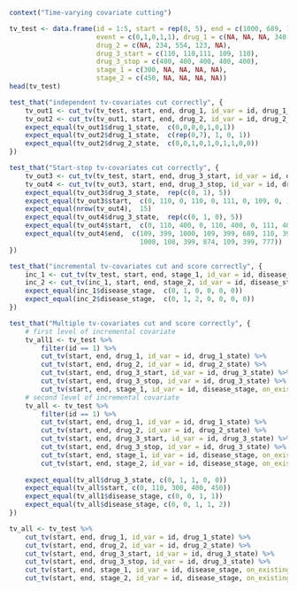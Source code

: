 ```r
context("Time-varying covariate cutting")
```

```r
tv_test <- data.frame(id = 1:5, start = rep(0, 5), end = c(1000, 689, 1000, 874, 777), 
                      event = c(0,1,0,1,1), drug_1 = c(NA, NA, NA, 340, 460),
                      drug_2 = c(NA, 234, 554, 123, NA), 
                      drug_3_start = c(110, 110,111, 109, 110),
                      drug_3_stop = c(400, 400, 400, 400, 400),
                      stage_1 = c(300, NA, NA, NA, NA),
                      stage_2 = c(450, NA, NA, NA, NA))
head(tv_test)
```

```r
test_that("independent tv-covariates cut correctly", {
    tv_out1 <- cut_tv(tv_test, start, end, drug_1, id_var = id, drug_1_state)
    tv_out2 <- cut_tv(tv_out1, start, end, drug_2, id_var = id, drug_2_state)
    expect_equal(tv_out1$drug_1_state,  c(0,0,0,0,1,0,1))
    expect_equal(tv_out2$drug_1_state,  c(rep(0,7), 1, 0, 1))
    expect_equal(tv_out2$drug_2_state,  c(0,0,1,0,1,0,1,1,0,0))
})
```
```r
test_that("Start-stop tv-covariates cut correctly", {
    tv_out3 <- cut_tv(tv_test, start, end, drug_3_start, id_var = id, drug_3_state)
    tv_out4 <- cut_tv(tv_out3, start, end, drug_3_stop, id_var = id, drug_3_state)
    expect_equal(tv_out3$drug_3_state,  rep(c(0, 1), 5))
    expect_equal(tv_out3$start,  c(0, 110, 0, 110, 0, 111, 0, 109, 0, 110))
    expect_equal(nrow(tv_out4),  15)
    expect_equal(tv_out4$drug_3_state,  rep(c(0, 1, 0), 5))
    expect_equal(tv_out4$start,  c(0, 110, 400, 0, 110, 400, 0, 111, 400, 0, 109, 400, 0, 110, 400))
    expect_equal(tv_out4$end,  c(109, 399, 1000, 109, 399, 689, 110, 399, 
                                 1000, 108, 399, 874, 109, 399, 777))
})
```

```r
test_that("incremental tv-covariates cut and score correctly", {
    inc_1 <- cut_tv(tv_test, start, end, stage_1, id_var = id, disease_stage, on_existing = "inc")
    inc_2 <- cut_tv(inc_1, start, end, stage_2, id_var = id, disease_stage, on_existing = "inc")
    expect_equal(inc_1$disease_stage,  c(0, 1, 0, 0, 0, 0))
    expect_equal(inc_2$disease_stage,  c(0, 1, 2, 0, 0, 0, 0))
})
```

```r
test_that("Multiple tv-covariates cut and score correctly", {
    # first level of incremental covariate
    tv_all1 <- tv_test %>%
        filter(id == 1) %>%
        cut_tv(start, end, drug_1, id_var = id, drug_1_state) %>% 
        cut_tv(start, end, drug_2, id_var = id, drug_2_state) %>%
        cut_tv(start, end, drug_3_start, id_var = id, drug_3_state) %>%
        cut_tv(start, end, drug_3_stop, id_var = id, drug_3_state) %>%
        cut_tv(start, end, stage_1, id_var = id, disease_stage, on_existing = "inc")
    # second level of incremental covariate    
    tv_all <- tv_test %>%
        filter(id == 1) %>%
        cut_tv(start, end, drug_1, id_var = id, drug_1_state) %>% 
        cut_tv(start, end, drug_2, id_var = id, drug_2_state) %>%
        cut_tv(start, end, drug_3_start, id_var = id, drug_3_state) %>%
        cut_tv(start, end, drug_3_stop, id_var = id, drug_3_state) %>%
        cut_tv(start, end, stage_1, id_var = id, disease_stage, on_existing = "inc") %>%
        cut_tv(start, end, stage_2, id_var = id, disease_stage, on_existing = "inc")
    
    expect_equal(tv_all$drug_3_state, c(0, 1, 1, 0, 0))
    expect_equal(tv_all$start, c(0, 110, 300, 400, 450))
    expect_equal(tv_all1$disease_stage, c(0, 0, 1, 1))
    expect_equal(tv_all$disease_stage, c(0, 0, 1, 1, 2))
})
```

```r
tv_all <- tv_test %>%
    cut_tv(start, end, drug_1, id_var = id, drug_1_state) %>% 
    cut_tv(start, end, drug_2, id_var = id, drug_2_state) %>%
    cut_tv(start, end, drug_3_start, id_var = id, drug_3_state) %>%
    cut_tv(start, end, drug_3_stop, id_var = id, drug_3_state) %>%
    cut_tv(start, end, stage_1, id_var = id, disease_stage, on_existing = "inc") %>%
    cut_tv(start, end, stage_2, id_var = id, disease_stage, on_existing = "inc")
```




